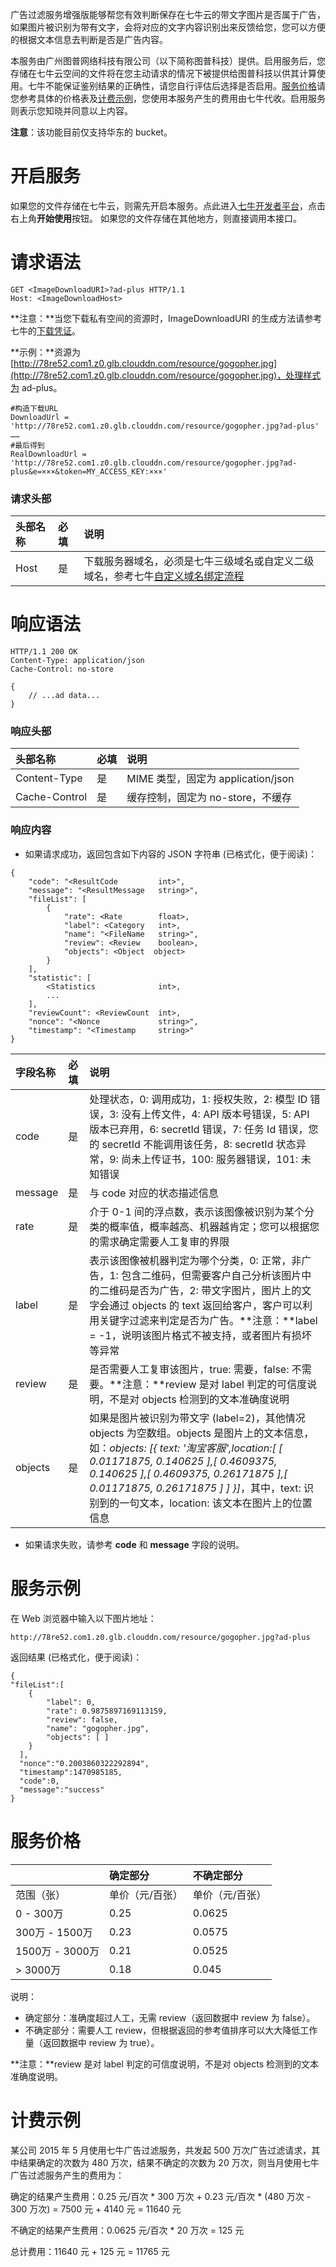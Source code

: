广告过滤服务增强版能够帮您有效判断保存在七牛云的带文字图片是否属于广告，如果图片被识别为带有文字，会将对应的文字内容识别出来反馈给您，您可以方便的根据文本信息去判断是否是广告内容。

本服务由广州图普网络科技有限公司（以下简称图普科技）提供。启用服务后，您存储在七牛云空间的文件将在您主动请求的情况下被提供给图普科技以供其计算使用。七牛不能保证鉴别结果的正确性，请您自行评估后选择是否启用。[服务价格](#ad-plus-price)请您参考具体的价格表及[计费示例](#ad-plus-pirce-example)，您使用本服务产生的费用由七牛代收。启用服务则表示您知晓并同意以上内容。

**注意**：该功能目前仅支持华东的 bucket。

<a id="ad-plus-open"></a>
# 开启服务

如果您的文件存储在七牛云，则需先开启本服务。点此进入[七牛开发者平台](https://portal.qiniu.com/dora/thirdparty/create/ad-plus/quickstart)，点击右上角**开始使用**按钮。
如果您的文件存储在其他地方，则直接调用本接口。

<a id="ad-plus-request-syntax"></a>
# 请求语法

```
GET <ImageDownloadURI>?ad-plus HTTP/1.1
Host: <ImageDownloadHost>
```
**注意：**当您下载私有空间的资源时，ImageDownloadURI 的生成方法请参考七牛的[下载凭证](/kodo/manual/download-token)。

**示例：**资源为[http://78re52.com1.z0.glb.clouddn.com/resource/gogopher.jpg](http://78re52.com1.z0.glb.clouddn.com/resource/gogopher.jpg)，处理样式为 ad-plus。

```
#构造下载URL
DownloadUrl = 'http://78re52.com1.z0.glb.clouddn.com/resource/gogopher.jpg?ad-plus'
……
#最后得到
RealDownloadUrl = 'http://78re52.com1.z0.glb.clouddn.com/resource/gogopher.jpg?ad-plus&e=×××&token=MY_ACCESS_KEY:×××'
```

<a id="ad-plus-request-header"></a>
### 请求头部

头部名称         | 必填 | 说明
:------------- | :--- | :------------------------------------------
Host           | 是   | 下载服务器域名，必须是七牛三级域名或自定义二级域名，参考七牛[自定义域名绑定流程](https://support.qiniu.com/hc/kb/article/68977)

<a id="ad-plus-response-syntax"></a>
# 响应语法

```
HTTP/1.1 200 OK
Content-Type: application/json
Cache-Control: no-store

{
    // ...ad data...
}
```

<a id="ad-plus-response-header"></a>
### 响应头部

头部名称       | 必填 | 说明
:------------- | :--- | :------------------------------------------
Content-Type   | 是   | MIME 类型，固定为 application/json
Cache-Control  | 是   | 缓存控制，固定为 no-store，不缓存

<a id="ad-plus-response-content"></a>
### 响应内容

- 如果请求成功，返回包含如下内容的 JSON 字符串 (已格式化，便于阅读)：  

```
{
    "code": "<ResultCode         int>",
    "message": "<ResultMessage   string>",
    "fileList": [
        {
            "rate": <Rate        float>,
            "label": <Category   int>,
            "name": "<FileName   string>",
            "review": <Review    boolean>,
            "objects": <Object  object>
        }
    ],
    "statistic": [
        <Statistics              int>,
        ...
    ],
    "reviewCount": <ReviewCount  int>,
    "nonce": "<Nonce             string>",
    "timestamp": "<Timestamp     string>"
}
```

字段名称        | 必填 | 说明
:------------ | :--- | :-------------------------------------------
code        | 是   | 处理状态，0: 调用成功，1: 授权失败，2: 模型 ID 错误，3: 没有上传文件，4: API 版本号错误，5: API 版本已弃用，6: secretId 错误，7: 任务 Id 错误，您的 secretId 不能调用该任务，8: secretId 状态异常，9: 尚未上传证书，100: 服务器错误，101: 未知错误
message     | 是   | 与 code 对应的状态描述信息
rate        | 是   | 介于 0-1 间的浮点数，表示该图像被识别为某个分类的概率值，概率越高、机器越肯定；您可以根据您的需求确定需要人工复审的界限
label      | 是   | 表示该图像被机器判定为哪个分类，0: 正常，非广告，1: 包含二维码，但需要客户自己分析该图片中的二维码是否为广告，2: 带文字图片，图片上的文字会通过 objects 的 text 返回给客户，客户可以利用关键字过滤来判定是否为广告。**注意：**label = -1，说明该图片格式不被支持，或者图片有损坏等异常
review      | 是   | 是否需要人工复审该图片，true: 需要，false: 不需要。**注意：**review 是对 label 判定的可信度说明，不是对 objects 检测到的文本准确度说明
objects     | 是   | 如果是图片被识别为带文字 (label=2)，其他情况 objects 为空数组。objects 是图片上的文本信息，如：*objects: [{ text: '淘宝客服',location:[ [ 0.01171875, 0.140625 ],[ 0.4609375, 0.140625 ],[ 0.4609375, 0.26171875 ],[ 0.01171875, 0.26171875 ] ] }]*，其中，text: 识别到的一句文本，location: 该文本在图片上的位置信息

- 如果请求失败，请参考 **code** 和 **message** 字段的说明。

<a id="ad-plus-samples"></a>
# 服务示例

在 Web 浏览器中输入以下图片地址：  

```
http://78re52.com1.z0.glb.clouddn.com/resource/gogopher.jpg?ad-plus
```

返回结果 (已格式化，便于阅读)：

```
{
"fileList":[
    {
        "label": 0,
        "rate": 0.9875897169113159,
        "review": false,
        "name": "gogopher.jpg",
        "objects": [ ]
    }
  ],
  "nonce":"0.2003860322292894",
  "timestamp":1470985185,
  "code":0,
  "message":"success"
}
```
<a id="ad-plus-price"></a>
# 服务价格

|                 | 确定部分      | 不确定部分       |
|:---------------- | :------------ | :------------ |
|      范围（张）   | 单价（元/百张） | 单价（元/百张）  |
| 0 - 300万        |     0.25     |    0.0625     |
| 300万 - 1500万   |     0.23     |   0.0575       |
| 1500万 - 3000万  |     0.21     |    0.0525      |
| > 3000万         |     0.18     |    0.045      |

说明：

- 确定部分：准确度超过人工，无需 review（返回数据中 review 为 false）。
- 不确定部分：需要人工 review，但根据返回的参考值排序可以大大降低工作量（返回数据中 review 为 true）。

**注意：**review 是对 label 判定的可信度说明，不是对 objects 检测到的文本准确度说明。

<a id="ad-plus-pirce-example"></a>
# 计费示例

某公司 2015 年 5 月使用七牛广告过滤服务，共发起 500 万次广告过滤请求，其中结果确定的次数为 480 万次，结果不确定的次数为 20 万次，则当月使用七牛广告过滤服务产生的费用为：

确定的结果产生费用：0.25 元/百次 * 300 万次 + 0.23 元/百次 * (480 万次 - 300 万次) = 7500 元 + 4140 元 = 11640 元

不确定的结果产生费用：0.0625 元/百次 * 20 万次 = 125 元

总计费用：11640 元 + 125 元 = 11765 元

[download-tokenHref]: http://developer.qiniu.com/article/developer/security/download-token.html  "下载凭证"
